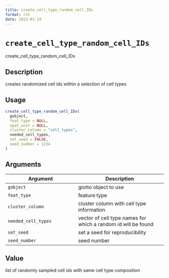 ```yaml
--- 
title: create_cell_type_random_cell_IDs 
format: rst 
date: 2023-01-19 
--- 
```

# `create_cell_type_random_cell_IDs`

create_cell_type_random_cell_IDs


## Description

creates randomized cell ids within a selection of cell types


## Usage

```r
create_cell_type_random_cell_IDs(
  gobject,
  feat_type = NULL,
  spat_unit = NULL,
  cluster_column = "cell_types",
  needed_cell_types,
  set_seed = FALSE,
  seed_number = 1234
)
```


## Arguments

Argument      |Description
------------- |----------------
`gobject`     |     giotto object to use
`feat_type`     |     feature type
`cluster_column`     |     cluster column with cell type information
`needed_cell_types`     |     vector of cell type names for which a random id will be found
`set_seed`     |     set a seed for reproducibility
`seed_number`     |     seed number


## Value

list of randomly sampled cell ids with same cell type composition


